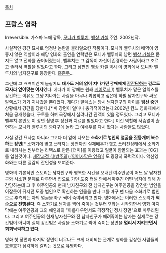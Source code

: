 [[목차]]

== 프랑스 영화 ==
Irreversible. 가스파 노에 감독, [[모니카 벨루치]], [[뱅상 카셀]] 주연. 2002년작.

사실적인 강간 묘사로 엄청난 논란을 불러일으킨 작품이다. 모니카 벨루치의 배역이 영 좋지 않은 역할이라 해당 영화의 출연을 연락받은 모니카 벨루치의 남편 [[뱅상 카셀]]은 묻지도 않고 전화를 끊어버렸는데, 벨루치는 그 감독이 자신이 존경하는 사람이라고 조르고 졸라서 역할을 맡았다고 한다. 그리고 남편인 뱅상 카셀 역시 이 영화에서 모니카 벨루치의 남자친구로 등장한다. [[흠좀무]]...

그런데 그 배역이란게 놀랍게도 '''대사도 거의 없이 지나가던 깡패에게 [[강간]]당하는 걸로도 모자라 얻어맞는 여자'''였다. 게다가 이 깡패는 원래 [[게이]]로서(!) 벨루치가 맡은 알렉스를 강간하는 이유도 그냥 지나가는 사람을 아무나 괴롭히고 싶은데 하필 남자친구와 싸운 알렉스가 거기 지나갔을 뿐이었다. 게다가 알렉스는 당시 남자친구의 아이를 '''임신 중'''인 상황에서 강간을 당한다.[* 이 장면이 얼마나 충격적이었는지 2002년 칸느 영화제에서 처음 공개했을때, 구토를 하며 극장에서 실려나간 관객이 있을 정도였다. 그리고 모니카 벨루치 본인도 이 장면 촬영 후 정신과 치료를 받았다고 한다.] 이런 역할에 서슴없이 출연하는 모니카 벨루치의 깡다구에 놀라 그 여배우를 다시 봤다는 사람들도 많았다.

사실 강간 묘사뿐 아니라 그보다 더 앞에 나오는 '''소화기로 범인의 얼굴을 짓뭉개며 복수하는 장면'''[* 소화기에 맞고 쓰러지는 장면까진 실제배우가 했고 쓰러진상태에서 소화기로 내려치는 씬부터는 라텍스로 만든 [더미]를 이용했고 얼굴이 함몰되는 효과는 [CG]를 입힌것이다. [http://www.youtube.com/watch?v=1QyYryq1T4I 제작과정 (후방주의) (영어자막은 없음)]] 도 굉장히 폭력적이다. 액션영화와는 다른 질감의 잔인성을 보여준다.

영화의 기본적인 스토리는 남자친구와 행복한 시간을 보내던 여주인공이 어느 날 남자친구와 사소한 문제로 다투면서 집으로 가던 도중 터널 안에서 마주친 어떤 남자에 의해 강간당하는데 그 후 여주인공의 현재 남자친구와 전 남자친구는 여주인공을 강간한 범인을 이잡듯이 뒤지던 도중 범인으로 확신하는 인물을 만나 그를 마구 팬 다음 소화기로 범인으로 추측되는 자의 얼굴을 마구 찍어 죽여버리고 만다. 영화에서는 이러한 스토리가 '''역순으로 진행된다'''. 즉 소화기로 남자를 찍어 죽이는 것부터 영화는 시작되면서 영화 마지막에는 여주인공과 그의 애인과의 "아름다우면서도 격정적인 정사 장면"으로 마무리된다. 그리고 여주인공의 현재 남자친구와 전 남자친구가 때려죽이는 남자는 실제로는 강간범이 아니며 실제 강간범은 사람을 소화기로 찍어 죽이는 장면을 '''멀리서 지켜보면서 희희낙락하고 있다'''.

영화 첫 장면과 마지막 장면이 너무나도 크게 대비되는 관계로 영화를 감상한 사람들의 호불호가 심각하게 갈리는 것으로 유명하다.
